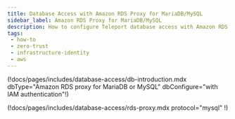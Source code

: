 ```yaml
---
title: Database Access with Amazon RDS Proxy for MariaDB/MySQL
sidebar_label: Amazon RDS Proxy for MariaDB/MySQL
description: How to configure Teleport database access with Amazon RDS Proxy for MariaDB/MySQL.
tags:
 - how-to
 - zero-trust
 - infrastructure-identity
 - aws
---
```


(!docs/pages/includes/database-access/db-introduction.mdx dbType="Amazon RDS proxy for MariaDB or MySQL" dbConfigure="with IAM authentication"!)

(!docs/pages/includes/database-access/rds-proxy.mdx protocol="mysql" !)
